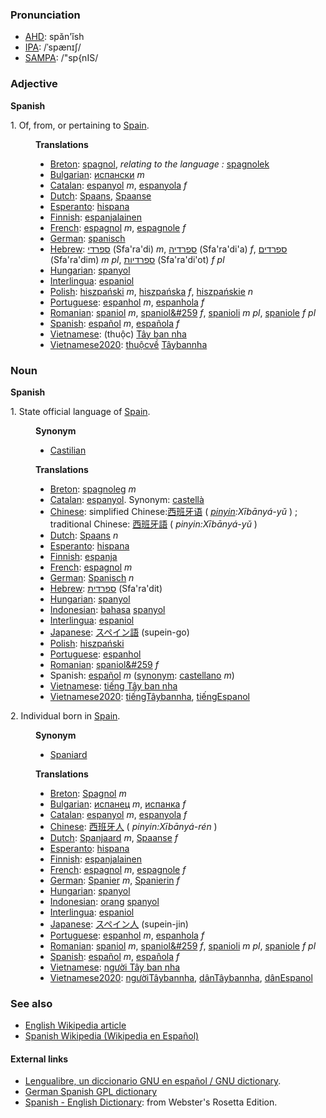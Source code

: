 ===Pronunciation===
*[[w:AHD|AHD]]: spăn'ĭsh
*[[w:IPA|IPA]]: /ˈspænɪʃ/
*[[w:SAMPA|SAMPA]]: /"sp{nIS/

===Adjective===
'''Spanish'''

1. Of, from, or pertaining to [[w:Spain|Spain]].
:'''Translations'''
:*[[Breton]]: [[spagnol]], ''relating to the language :'' [[spagnolek]]
:*[[Bulgarian]]: [[испански]] ''m''
:*[[Catalan]]: [[espanyol]] ''m'', [[espanyola]] ''f''
:*[[Dutch]]: [[Spaans]], [[Spaanse]]
:*[[Esperanto]]: [[hispana]]
:*[[Finnish]]: [[espanjalainen]]
:*[[French]]: [[espagnol]] ''m'', [[espagnole]] ''f''
:*[[German]]: [[spanisch]]
:*[[Hebrew]]: [[ספרדי]] (Sfa'ra'di) ''m'', [[ספרדיה]] (Sfa'ra'di'a) ''f'', [[ספרדים]] (Sfa'ra'dim) ''m pl'', [[ספרדיות]] (Sfa'ra'di'ot) ''f pl''
:*[[Hungarian]]: [[spanyol]]
:*[[Interlingua]]: [[espaniol]]
:*[[Polish]]: [[hiszpański]] ''m'', [[hiszpańska]] ''f'', [[hiszpańskie]] ''n''
:*[[Portuguese]]: [[espanhol]] ''m'', [[espanhola]] ''f''
:*[[Romanian]]: [[spaniol]] ''m'', [[spaniol&#259]] ''f'', [[spanioli]] ''m pl'', [[spaniole]] ''f pl''
:*[[Spanish]]: [[español]] ''m'', [[española]] ''f''
:*[[Vietnamese]]: (thuộc) [[Tây ban nha]]
:*[[Vietnamese2020]]: [[thuộcvề]] [[Tâybannha]]

===Noun===
'''Spanish'''

1. State official language of [[w:Spain|Spain]].
:'''Synonym'''
:*[[Castilian]]
:'''Translations'''
:*[[Breton]]: [[spagnoleg]] ''m''
:*[[Catalan]]: [[espanyol]]. Synonym: [[castellà]]
:*[[Chinese]]: simplified Chinese:[[西班牙语]] ( ''[[pinyin]]:Xībānyá-yǔ'' ) ; traditional Chinese: [[西班牙語]]  ( ''pinyin:Xībānyá-yǔ'' ) 
:*[[Dutch]]: [[Spaans]] ''n''
:*[[Esperanto]]: [[hispana]]
:*[[Finnish]]: [[espanja]]
:*[[French]]: [[espagnol]] ''m''
:*[[German]]: [[Spanisch]] ''n''
:*[[Hebrew]]: [[ספרדית]] (Sfa'ra'dit)
:*[[Hungarian]]: [[spanyol]]
:*[[Indonesian]]: [[bahasa]] [[spanyol]]
:*[[Interlingua]]: [[espaniol]]
:*[[Japanese]]: [[スペイン語]] (supein-go)
:*[[Polish]]: [[hiszpański]]
:*[[Portuguese]]: [[espanhol]]
:*[[Romanian]]: [[spaniol&#259]] ''f''
:*Spanish: [[español]] ''m'' ([[synonym]]: [[castellano]] ''m'')
:*[[Vietnamese]]: [[tiếng Tây ban nha]]
:*[[Vietnamese2020]]: [[tiếngTâybannha]], [[tiếngEspanol]]

2. Individual born in [[w:Spain|Spain]].
:'''Synonym'''
:*[[Spaniard]]
:'''Translations'''
:*[[Breton]]: [[Spagnol]] ''m''
:*[[Bulgarian]]: [[испанец]] ''m'', [[испанка]] ''f''
:*[[Catalan]]: [[espanyol]] ''m'', [[espanyola]] ''f''
:*[[Chinese]]: [[西班牙人]] ( ''pinyin:Xībānyá-rén'' )
:*[[Dutch]]: [[Spanjaard]] ''m'', [[Spaanse]] ''f''
:*[[Esperanto]]: [[hispana]]
:*[[Finnish]]: [[espanjalainen]]
:*[[French]]: [[espagnol]] ''m'', [[espagnole]] ''f''
:*[[German]]: [[Spanier]] ''m'', [[Spanierin]] ''f''
:*[[Hungarian]]: [[spanyol]]
:*[[Indonesian]]: [[orang]] [[spanyol]]
:*[[Interlingua]]: [[espaniol]]
:*[[Japanese]]: [[スペイン人]] (supein-jin)
:*[[Portuguese]]:  [[espanhol]] ''m'', [[espanhola]] ''f''
:*[[Romanian]]: [[spaniol]] ''m'', [[spaniol&#259]] ''f'', [[spanioli]] ''m pl'', [[spaniole]] ''f pl''
:*[[Spanish]]: [[español]] ''m'', [[española]] ''f''
:*[[Vietnamese]]: [[người Tây ban nha]]
:*[[Vietnamese2020]]: [[ngườiTâybannha]], [[dânTâybannha]], [[dânEspanol]]

===See also===
*[[w:Spanish|English Wikipedia article]]
*[http://es.wikipedia.org/ Spanish Wikipedia (Wikipedia en Español)]

==== External links====
*[http://gnucvs.vlsm.org/wwwes/lengualibre/inicio.html Lengualibre, un diccionario GNU en español / GNU dictionary].
*[http://diccionario.escomposlinux.org German Spanish GPL dictionary]
*[http://www.websters-online-dictionary.org/definition/Spanish-english/ Spanish - English Dictionary]: from Webster's Rosetta Edition.